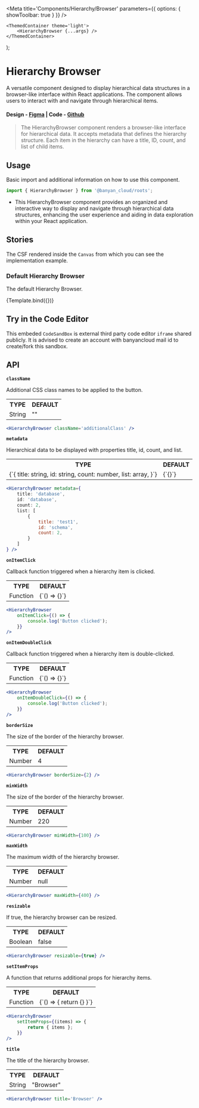 

<Meta title='Components/Hierarchy/Browser' parameters={{ options: { showToolbar: true } }} />

	<ThemedContainer theme='light'>
		<HierarchyBrowser {...args} />
	</ThemedContainer>
);

# Hierarchy Browser

A versatile component designed to display hierarchical data structures in a browser-like interface within React applications. The component allows users to interact with and navigate through hierarchical items.

#### Design - [Figma](https://www.figma.com/file/e9opoAtQHBo4vFd6u0Co98/Component-Library?type=design&node-id=943-47941&mode=design&t=glo0ufmkJup9qJbN-0) | Code - [Github](https://github.com/banyandata-cloud/roots/tree/main/components/hierarchy/browser)

> The HierarchyBrowser component renders a browser-like interface for hierarchical data. It accepts metadata that defines the hierarchy structure. Each item in the hierarchy can have a title, ID, count, and list of child items.

## Usage

Basic import and additional information on how to use this component.

```js
import { HierarchyBrowser } from '@banyan_cloud/roots';
```

-   This HierarchyBrowser component provides an organized and interactive way to display and navigate through hierarchical data structures, enhancing the user experience and aiding in data exploration within your React application.

## Stories

The CSF rendered inside the `Canvas` from which you can see the implementation example.

### Default Hierarchy Browser

The default Hierarchy Browser.

<Canvas>
	<Story
		name='Default Hierarchy Browser'
		args={{
			metadata: {
				title: 'database',
				id: 'database',
				count: 2,
				list: [
					{
						title: 'test1',
						id: 'schema',
						count: 2,
						list: [
							{
								title: 'first',
								id: 'object',
								count: 10,
								list: [
									{
										title: 'Tables',
										count: 10,
									},
									{
										title: 'Indexes',
										count: 10,
									},
									{
										title: 'Views',
										count: 5,
									},
									{
										title: 'Trigger',
										count: 7,
									},
								],
							},
							{
								title: 'second',
								id: 'object',
								count: 10,
								list: [
									{
										title: 'Tables',
										count: 3,
									},
									{
										title: 'Indexes',
										count: 1,
									},
									{
										title: 'Views',
										count: 2,
									},
									{
										title: 'Trigger',
										count: 1,
									},
								],
							},
						],
					},
					{
						title: 'test2',
						id: 'schema',
						count: 2,
						list: [
							{
								title: 'first',
								id: 'object',
								count: 10,
								list: [
									{
										id: 'tables',
										title: 'Tables',
										count: 10,
										list: [],
									},
									{
										title: 'Indexes',
										count: 10,
									},
									{
										title: 'Views',
										count: 5,
									},
									{
										title: 'Trigger',
										count: 7,
									},
								],
							},
							{
								title: 'second',
								id: 'object',
								count: 10,
								list: [
									{
										title: 'Tables',
										count: 3,
									},
									{
										title: 'Indexes',
										count: 1,
									},
									{
										title: 'Views',
										count: 2,
									},
									{
										title: 'Trigger',
										count: 1,
									},
								],
							},
						],
					},
				],
			},
		}}>
		{Template.bind({})}
	</Story>
</Canvas>

## Try in the Code Editor

This embeded `CodeSandBox` is external third party code editor `iframe` shared publicly. It is advised to create an account with banyancloud mail id to create/fork this sandbox.

## API

**`className`**

Additional CSS class names to be applied to the button.

<table style={{ width: '100%' }}>
	<tr>
		<th style={{ textAlign: 'left', width: '50%' }}>TYPE</th>
		<th style={{ textAlign: 'left', width: '50%' }}>DEFAULT</th>
	</tr>
	<tr>
		<td>String</td>
		<td>""</td>
	</tr>
</table>

```jsx
<HierarchyBrowser className='additionalClass' />
```

**`metadata`**

Hierarchical data to be displayed with properties title, id, count, and list.

<table style={{ width: '100%' }}>
	<tr>
		<th style={{ textAlign: 'left', width: '50%' }}>TYPE</th>
		<th style={{ textAlign: 'left', width: '50%' }}>DEFAULT</th>
	</tr>
	<tr>
		<td>{`{
		title: string,
		id: string,
		count: number,
		list: array,
	}`}</td>
		<td>{`{}`}</td>
	</tr>
</table>

```jsx
<HierarchyBrowser metadata={
	title: 'database',
	id: 'database',
	count: 2,
	list: [
		{
			title: 'test1',
			id: 'schema',
			count: 2,
		}
	]
} />
```

**`onItemClick`**

Callback function triggered when a hierarchy item is clicked.

<table style={{ width: '100%' }}>
	<tr>
		<th style={{ textAlign: 'left', width: '50%' }}>TYPE</th>
		<th style={{ textAlign: 'left', width: '50%' }}>DEFAULT</th>
	</tr>
	<tr>
		<td>Function</td>
		<td>{`() => {}`}</td>
	</tr>
</table>

```jsx
<HierarchyBrowser
	onItemClick={() => {
		console.log('Button clicked');
	}}
/>
```

**`onItemDoubleClick`**

Callback function triggered when a hierarchy item is double-clicked.

<table style={{ width: '100%' }}>
	<tr>
		<th style={{ textAlign: 'left', width: '50%' }}>TYPE</th>
		<th style={{ textAlign: 'left', width: '50%' }}>DEFAULT</th>
	</tr>
	<tr>
		<td>Function</td>
		<td>{`() => {}`}</td>
	</tr>
</table>

```jsx
<HierarchyBrowser
	onItemDoubleClick={() => {
		console.log('Button clicked');
	}}
/>
```

**`borderSize`**

The size of the border of the hierarchy browser.

<table style={{ width: '100%' }}>
	<tr>
		<th style={{ textAlign: 'left', width: '50%' }}>TYPE</th>
		<th style={{ textAlign: 'left', width: '50%' }}>DEFAULT</th>
	</tr>
	<tr>
		<td>Number</td>
		<td>4</td>
	</tr>
</table>

```jsx
<HierarchyBrowser borderSize={2} />
```

**`minWidth`**

The size of the border of the hierarchy browser.

<table style={{ width: '100%' }}>
	<tr>
		<th style={{ textAlign: 'left', width: '50%' }}>TYPE</th>
		<th style={{ textAlign: 'left', width: '50%' }}>DEFAULT</th>
	</tr>
	<tr>
		<td>Number</td>
		<td>220</td>
	</tr>
</table>

```jsx
<HierarchyBrowser minWidth={100} />
```

**`maxWidth`**

The maximum width of the hierarchy browser.

<table style={{ width: '100%' }}>
	<tr>
		<th style={{ textAlign: 'left', width: '50%' }}>TYPE</th>
		<th style={{ textAlign: 'left', width: '50%' }}>DEFAULT</th>
	</tr>
	<tr>
		<td>Number</td>
		<td>null</td>
	</tr>
</table>

```jsx
<HierarchyBrowser maxWidth={400} />
```

**`resizable`**

If true, the hierarchy browser can be resized.

<table style={{ width: '100%' }}>
	<tr>
		<th style={{ textAlign: 'left', width: '50%' }}>TYPE</th>
		<th style={{ textAlign: 'left', width: '50%' }}>DEFAULT</th>
	</tr>
	<tr>
		<td>Boolean</td>
		<td>false</td>
	</tr>
</table>

```jsx
<HierarchyBrowser resizable={true} />
```

**`setItemProps`**

A function that returns additional props for hierarchy items.

<table style={{ width: '100%' }}>
	<tr>
		<th style={{ textAlign: 'left', width: '50%' }}>TYPE</th>
		<th style={{ textAlign: 'left', width: '50%' }}>DEFAULT</th>
	</tr>
	<tr>
		<td>Function</td>
		<td>{`() => { return {} }`}</td>
	</tr>
</table>

```jsx
<HierarchyBrowser
	setItemProps={(items) => {
		return { items };
	}}
/>
```

**`title`**

The title of the hierarchy browser.

<table style={{ width: '100%' }}>
	<tr>
		<th style={{ textAlign: 'left', width: '50%' }}>TYPE</th>
		<th style={{ textAlign: 'left', width: '50%' }}>DEFAULT</th>
	</tr>
	<tr>
		<td>String</td>
		<td>"Browser"</td>
	</tr>
</table>

```jsx
<HierarchyBrowser title='Browser' />
```
